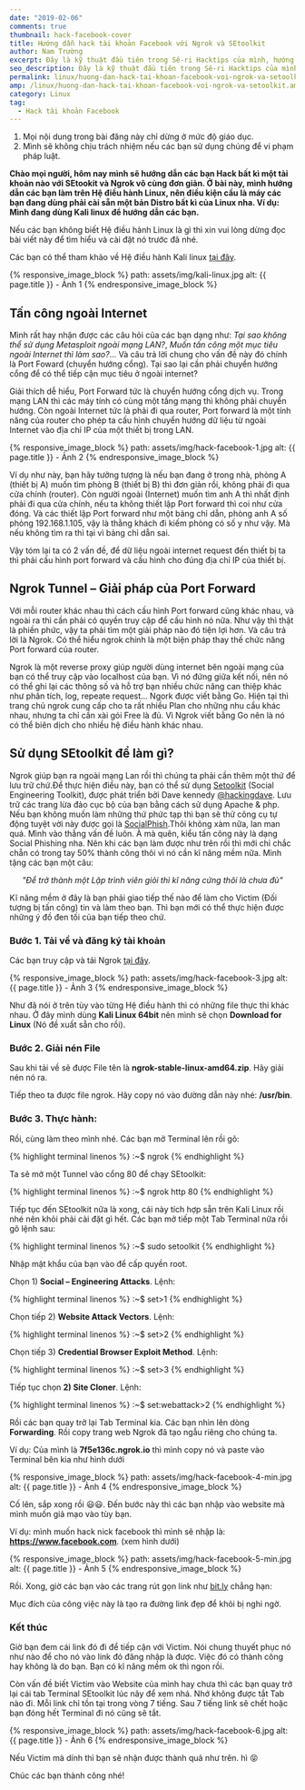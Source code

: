 ```yaml
---
date: "2019-02-06"
comments: true
thumbnail: hack-facebook-cover
title: Hướng dẫn hack tài khoản Facebook với Ngrok và SEtoolkit
author: Nam Trường
excerpt: Đây là kỹ thuật đầu tiên trong Sê-ri Hacktips của mình, hướng dẫn này giúp bạn có thể Hack được bất cứ tài khoản xã hội nào...
seo_description: Đây là kỹ thuật đầu tiên trong Sê-ri Hacktips của mình, hướng dẫn này giúp bạn có thể Hack được bất cứ tài khoản xã hội nào, laptrinhbanthan, lập trình bản thân, lap trinh ban than, nam truong, nam trường...
permalink: linux/huong-dan-hack-tai-khoan-facebook-voi-ngrok-va-setoolkit
amp: /linux/huong-dan-hack-tai-khoan-facebook-voi-ngrok-va-setoolkit.amp.html
category: Linux
tag:
  - Hack tài khoản Facebook
---
```


<ol class="danger">
  <li>Mọi nội dung trong bài đăng này chỉ dừng ở mức độ giáo dục.</li>
  <li>
    Mình sẽ không chịu trách nhiệm nếu các bạn sử dụng chúng để vi phạm pháp
    luật.
  </li>
</ol>

<p class="first-letter">
  <strong>
    Chào mọi người, hôm nay mình sẽ hướng dẫn các bạn Hack bất kì một tài khoản
    nào với SEtookit và Ngrok vô cùng đơn giản. Ở bài này, mình hướng dẫn các
    bạn làm trên Hệ điều hành Linux, nên điều kiện cầu là máy các bạn đang dùng
    phải cài sẵn một bản Distro bất kì của Linux nha. Ví dụ: Mình đang dùng Kali
    linux để hướng dẫn các bạn.
  </strong>
</p>

Nếu các bạn không biết Hệ điều hành Linux là gì thì xin vui lòng dừng đọc bài viết này để tìm hiểu và cài đặt nó trước đã nhé.

Các bạn có thể tham khảo về Hệ điều hành Kali linux <a rel="noopener" title="https://kali.org" target="_blank" href="https://kali.org">tại đây</a>.

{% responsive_image_block %}
path: assets/img/kali-linux.jpg
alt: {{ page.title }} - Ảnh 1
{% endresponsive_image_block %}

## Tấn công ngoài Internet

Mình rất hay nhận được các câu hỏi của các bạn dạng như: _Tại sao không thể sử dụng Metasploit ngoài mạng LAN?_, _Muốn tấn công một mục tiêu ngoài Internet thì làm sao?_… Và câu trả lời chung cho vấn đề này đó chính là Port Foward (chuyển hướng cổng). Tại sao lại cần phải chuyển hướng cổng để có thể tiếp cận mục tiêu ở ngoài internet?

Giải thích dễ hiểu, Port Forward tức là chuyển hướng cổng dịch vụ. Trong mạng LAN thì các máy tính có cùng một tầng mạng thì không phải chuyển hướng. Còn ngoài Internet tức là phải đi qua router, Port forward là một tính năng của router cho phép ta cấu hình chuyển hướng dữ liệu từ ngoài Internet vào địa chỉ IP của một thiết bị trong LAN.

{% responsive_image_block %}
path: assets/img/hack-facebook-1.jpg
alt: {{ page.title }} - Ảnh 2
{% endresponsive_image_block %}

Ví dụ như này, bạn hãy tưởng tượng là nếu bạn đang ở trong nhà, phòng A (thiết bị A) muốn tìm phòng B (thiết bị B) thì đơn giản rồi, không phải đi qua cửa chính (router). Còn người ngoài (Internet) muốn tìm anh A thì nhất định phải đi qua cửa chính, nếu ta không thiết lập Port forward thì coi như cửa đóng. Và các thiết lập Port forward như một bảng chỉ dẫn, phòng anh A số phỏng 192.168.1.105, vậy là thằng khách đi kiếm phòng có số y như vậy. Mà nếu không tìm ra thì tại vì bảng chỉ dẫn sai.

Vậy tóm lại ta có 2 vấn đề, để dữ liệu ngoài internet request đến thiết bị ta thì phải cấu hình port forward và cấu hình cho đúng địa chỉ IP của thiết bị.

## Ngrok Tunnel – Giải pháp của Port Forward

Với mỗi router khác nhau thì cách cấu hình Port forward cũng khác nhau, và ngoài ra thì cần phải có quyền truy cập để cấu hình nó nữa. Như vậy thì thật là phiền phức, vậy ta phải tìm một giải pháp nào đó tiện lợi hơn. Và câu trả lời là Ngrok. Có thể hiểu ngrok chính là một biện pháp thay thế chức năng Port forward của router.

Ngrok là một reverse proxy giúp người dùng internet bên ngoài mạng của bạn có thể truy cập vào localhost của bạn. Vì nó đứng giữa kết nối, nên nó có thể ghi lại các thông số và hỗ trợ bạn nhiều chức năng can thiệp khác như phân tích, log, repeate request…
Ngork được viết bằng Go. Hiện tại thì trang chủ ngrok cung cấp cho ta rất nhiều Plan cho những nhu cầu khác nhau, nhưng ta chỉ cần xài gói Free là đủ. Vì Ngrok viết bằng Go nên là nó có thể biên dịch cho nhiều hệ điều hành khác nhau.

## Sử dụng SEtoolkit để làm gì?

Ngrok giúp bạn ra ngoài mạng Lan rồi thì chúng ta phải cần thêm một thứ để lưu trữ chứ.Để thực hiện điều này, bạn có thể sử dụng <a rel="noopener" target="_blank" title="https://github.com/trustedsec/social-engineer-toolkit" href="https://github.com/trustedsec/social-engineer-toolkit">Setoolkit</a> (Social Engineering Toolkit), được phát triển bởi Dave kennedy <a rel="noopener" title="https://twitter.com/hackingdave" target="_blank" href="https://twitter.com/hackingdave">@hackingdave</a>. Lưu trữ các trang lừa đảo cục bộ của bạn bằng cách sử dụng Apache & php. Nếu bạn không muốn làm những thứ phức tạp thì bạn sẽ thử công cụ tự động tuyệt vời này được gọi là <a rel="noopener" title="https://github.com/UndeadSec/SocialFish" target="_blank" href="https://github.com/UndeadSec/SocialFish">SocialPhish</a>.Thôi không xàm nữa, lan man quá. Mình vào thẳng vấn đề luôn. À mà quên, kiểu tấn công này là dạng Social Phishing nha. Nên khi các bạn làm được như trên rồi thì mới chỉ chắc chẵn có trong tay 50% thành công thôi vì nó cần kĩ năng mềm nữa. Mình tặng các bạn một câu:

<p style="text-align: center; font-style: italic;">
  "Để trở thành một Lập trình viên giỏi thì kĩ năng cứng thôi là chưa đủ"
</p>

Kĩ năng mềm ở đây là bạn phải giao tiếp thế nào để làm cho Victim (Đối tượng bị tấn công) tin và làm theo bạn. Thì bạn mới có thể thực hiện được những ý đồ đen tối của bạn tiếp theo chứ.

### Bước 1. Tải về và đăng ký tài khoản

Các bạn truy cập và tải Ngrok <a rel="noopener" target="_blank" title="https://ngrok.com/download" href="https://ngrok.com/download">tại đây</a>.

{% responsive_image_block %}
path: assets/img/hack-facebook-3.jpg
alt: {{ page.title }} - Ảnh 3
{% endresponsive_image_block %}

Như đã nói ở trên tùy vào từng Hệ điều hành thì có những file thực thi khác nhau. Ở đây mình dùng **Kali Linux 64bit** nên mình sẽ chọn **Download for Linux** (Nó đề xuất sẵn cho rồi).

### Bước 2. Giải nén File

Sau khi tải về sẽ được File tên là **ngrok-stable-linux-amd64.zip**. Hãy giải nén nó ra.

Tiếp theo ta được file ngrok. Hãy copy nó vào đường dẫn này nhé: **/usr/bin**.

### Bước 3. Thực hành:

Rồi, cùng làm theo mình nhé.
Các bạn mở Terminal lên rồi gõ:

{% highlight terminal linenos %}
:~\$ ngrok
{% endhighlight %}

Ta sẽ mở một Tunnel vào cổng 80 để chạy SEtoolkit:

{% highlight terminal linenos %}
:~\$ ngrok http 80
{% endhighlight %}

Tiếp tục đến SEtoolkit nữa là xong, cái này tích hợp sẵn trên Kali Linux rồi nhé nên khỏi phải cài đặt gì hết. Các bạn mở tiếp một Tab Terminal nữa rồi gõ lệnh sau:

{% highlight terminal linenos %}
:~\$ sudo setoolkit
{% endhighlight %}

Nhập mật khẩu của bạn vào để cấp quyền root.

Chọn 1) **Social – Engineering Attacks**. Lệnh:

{% highlight terminal linenos %}
:~\$ set>1
{% endhighlight %}

Chọn tiếp 2) **Website Attack Vectors**. Lệnh:

{% highlight terminal linenos %}
:~\$ set>2
{% endhighlight %}

Chọn tiếp 3) **Credential Browser Exploit Method**. Lệnh:

{% highlight terminal linenos %}
:~\$ set>3
{% endhighlight %}

Tiếp tục chọn **2) Site Cloner**. Lệnh:

{% highlight terminal linenos %}
:~\$ set:webattack>2
{% endhighlight %}

Rồi các bạn quay trở lại Tab Terminal kia. Các bạn nhìn lên dòng **Forwarding**. Rồi copy trang web Ngrok đã tạo ngẫu riêng cho chúng ta.

Ví dụ: Của mình là **7f5e136c.ngrok.io** thì mình copy nó và paste vào Terminal bên kia như hình dưới

{% responsive_image_block %}
path: assets/img/hack-facebook-4-min.jpg
alt: {{ page.title }} - Ảnh 4
{% endresponsive_image_block %}

Cố lên, sắp xong rồi 😃😃. Đến bước này thì các bạn nhập vào website mà mình muốn giả mạo vào tùy bạn.

Ví dụ: mình muốn hack nick facebook thì mình sẽ nhập là: **https://www.facebook.com**. (xem hình dưới)

{% responsive_image_block %}
path: assets/img/hack-facebook-5-min.jpg
alt: {{ page.title }} - Ảnh 5
{% endresponsive_image_block %}

Rồi. Xong, giờ các bạn vào các trang rút gọn link như <a rel="noopener" href="https://bitly.com" title="https://bitly.com" target="_blank">bit.ly</a> chẳng hạn:

Mục đích của công việc này là tạo ra đường link đẹp để khỏi bị nghi ngờ.

### Kết thúc

Giờ bạn đem cái link đó đi để tiếp cận với Victim. Nói chung thuyết phục nó như nào để cho nó vào link đó đăng nhập là được. Việc đó có thành công hay không là do bạn. Bạn có kĩ năng mềm ok thì ngon rồi.

Còn vấn đề biết Victim vào Website của mình hay chưa thì các bạn quay trở lại cái tab Terminal SEtoolkit lúc nãy để xem nhá. Nhớ không được tắt Tab nào đi. Mỗi link chỉ tồn tại trong vòng 7 tiếng. Sau 7 tiếng link sẽ chết hoặc bạn đóng hết Terminal đi nó cũng sẽ tắt.

{% responsive_image_block %}
path: assets/img/hack-facebook-6.jpg
alt: {{ page.title }} - Ảnh 6
{% endresponsive_image_block %}

Nếu Victim mà dính thì bạn sẽ nhận được thành quả như trên. hì 😝

Chúc các bạn thành công nhé!
